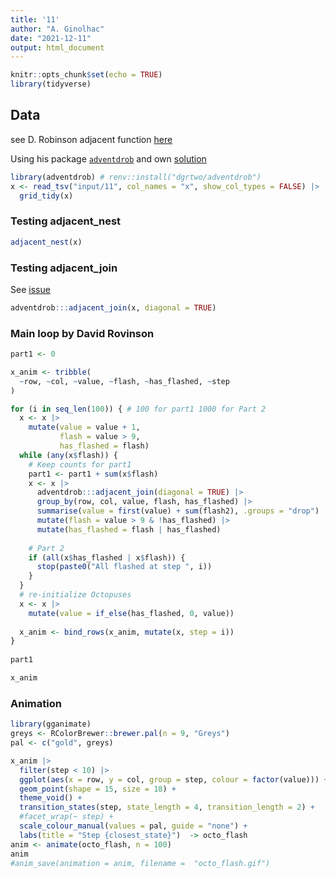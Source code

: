 ```yaml
---
title: '11'
author: "A. Ginolhac"
date: "2021-12-11"
output: html_document
---
```


```r
knitr::opts_chunk$set(echo = TRUE)
library(tidyverse)
```

## Data


see D. Robinson adjacent function [here](https://twitter.com/drob/status/1469037082777726986?s=20)

Using his package [`adventdrob`](https://github.com/dgrtwo/adventdrob) and own [solution](https://twitter.com/drob/status/1469766453771522056?s=20)

```r
library(adventdrob) # renv::install("dgrtwo/adventdrob")
x <- read_tsv("input/11", col_names = "x", show_col_types = FALSE) |> 
  grid_tidy(x)
```
### Testing adjacent_nest

```r
adjacent_nest(x) 
```


### Testing adjacent_join

See [issue](https://github.com/dgrtwo/adventdrob/issues/1)

```r
adventdrob:::adjacent_join(x, diagonal = TRUE) 
```

### Main loop by David Rovinson


```r

part1 <- 0

x_anim <- tribble(
  ~row, ~col, ~value, ~flash, ~has_flashed, ~step
)

for (i in seq_len(100)) { # 100 for part1 1000 for Part 2
  x <- x |> 
    mutate(value = value + 1,
           flash = value > 9,
           has_flashed = flash)
  while (any(x$flash)) {
    # Keep counts for part1
    part1 <- part1 + sum(x$flash)
    x <- x |> 
      adventdrob:::adjacent_join(diagonal = TRUE) |> 
      group_by(row, col, value, flash, has_flashed) |> 
      summarise(value = first(value) + sum(flash2), .groups = "drop") |> 
      mutate(flash = value > 9 & !has_flashed) |> 
      mutate(has_flashed = flash | has_flashed)
    
    # Part 2
    if (all(x$has_flashed | x$flash)) {
      stop(paste0("All flashed at step ", i))
    }
  }
  # re-initialize Octopuses
  x <- x |> 
    mutate(value = if_else(has_flashed, 0, value))
  
  x_anim <- bind_rows(x_anim, mutate(x, step = i))
}
  
part1

x_anim
```

### Animation

```r
library(gganimate)
greys <- RColorBrewer::brewer.pal(n = 9, "Greys")
pal <- c("gold", greys)

x_anim |> 
  filter(step < 10) |> 
  ggplot(aes(x = row, y = col, group = step, colour = factor(value))) +
  geom_point(shape = 15, size = 18) +
  theme_void() +
  transition_states(step, state_length = 4, transition_length = 2) +
  #facet_wrap(~ step) +
  scale_colour_manual(values = pal, guide = "none") +
  labs(title = "Step {closest_state}")  -> octo_flash
anim <- animate(octo_flash, n = 100)
anim
#anim_save(animation = anim, filename =  "octo_flash.gif")
```

